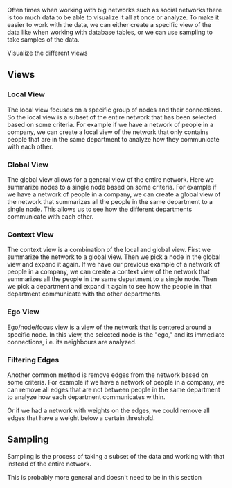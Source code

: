 
Often times when working with big networks such as social networks there is too much data to be able to visualize it all
at once or analyze. To make it easier to work with the data, we can either create a specific view of the data like when
working with database tables, or we can use sampling to take samples of the data.

<Callout type="todo">
    Visualize the different views
</Callout>

## Views

### Local View

The local view focuses on a specific group of nodes and their connections. So the local view is a subset of the entire
network that has been selected based on some criteria. For example if we have a network of people in a company, we can
create a local view of the network that only contains people that are in the same department to analyze how they
communicate with each other.

### Global View

The global view allows for a general view of the entire network. Here we summarize nodes to a single node based on some
criteria. For example if we have a network of people in a company, we can create a global view of the network that
summarizes all the people in the same department to a single node. This allows us to see how the different departments
communicate with each other.

### Context View

The context view is a combination of the local and global view. First we summarize the network to a global view. Then
we pick a node in the global view and expand it again. If we have our previous example of a network of people in a
company, we can create a context view of the network that summarizes all the people in the same department to a single
node. Then we pick a department and expand it again to see how the people in that department communicate with the other
departments.

### Ego View

Ego/node/focus view is a view of the network that is centered around a specific node. In this view, the selected node
is the "ego," and its immediate connections, i.e. its neighbours are analyzed.

### Filtering Edges

Another common method is remove edges from the network based on some criteria. For example if we have a network of
people in a company, we can remove all edges that are not between people in the same department to analyze how each
department communicates within.

Or if we had a network with weights on the edges, we could remove all edges that have a weight below a certain threshold.

## Sampling

Sampling is the process of taking a subset of the data and working with that instead of the entire network.

<Callout type="todo">
    This is probably more general and doesn't need to be in this section
</Callout>